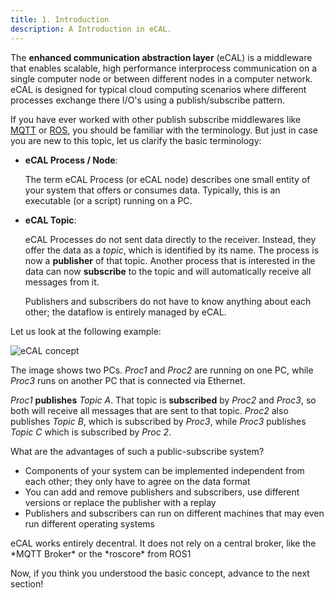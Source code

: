 ```yaml
---
title: 1. Introduction
description: A Introduction in eCAL.
---
```



The **enhanced communication abstraction layer** (eCAL) is a middleware that enables scalable, high performance interprocess communication on a single computer node or between different nodes in a computer network.
eCAL is designed for typical cloud computing scenarios where different processes exchange there I/O's using a publish/subscribe pattern.

If you have ever worked with other publish subscribe middlewares like [MQTT](https://en.wikipedia.org/wiki/MQTT) or [ROS](https://www.ros.org/), you should be familiar with the terminology.
But just in case you are new to this topic, let us clarify the basic terminology:

- **eCAL Process / Node**:

  The term eCAL Process (or eCAL node) describes one small entity of your system that offers or consumes data. Typically, this is an executable (or a script) running on a PC.

- **eCAL Topic**:

  eCAL Processes do not sent data directly to the receiver.
  Instead, they offer the data as a *topic*, which is identified by its name.
  The process is now a **publisher** of that topic.
  Another process that is interested in the data can now **subscribe** to the topic and will automatically receive all messages from it.

  Publishers and subscribers do not have to know anything about each other; the dataflow is entirely managed by eCAL.

Let us look at the following example:

![eCAL concept](../../../assets/ecal_concept_notebooks.svg)

The image shows two PCs.
*Proc1* and *Proc2* are running on one PC, while *Proc3* runs on another PC that is connected via Ethernet.

*Proc1* **publishes** *Topic A*. That topic is **subscribed** by *Proc2* and *Proc3*, so both will receive all messages that are sent to that topic.
*Proc2* also publishes *Topic B*, which is subscribed by *Proc3*, while *Proc3* publishes *Topic C* which is subscribed by *Proc 2*.

What are the advantages of such a public-subscribe system?

- Components of your system can be implemented independent from each other; they only have to agree on the data format
- You can add and remove publishers and subscribers, use different versions or replace the publisher with a replay
- Publishers and subscribers can run on different machines that may even run different operating systems

<Aside>eCAL works entirely decentral. It does not rely on a central broker, like the *MQTT Broker* or the *roscore* from ROS1</Aside>

Now, if you think you understood the basic concept, advance to the next section!

